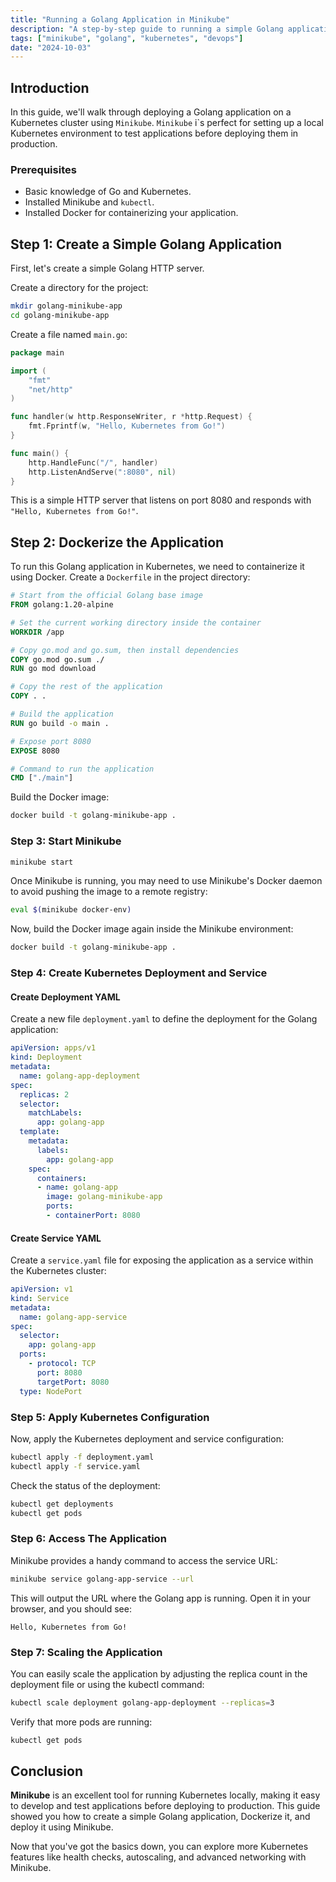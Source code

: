 ```yaml
---
title: "Running a Golang Application in Minikube"
description: "A step-by-step guide to running a simple Golang application in a Minikube Kubernetes cluster."
tags: ["minikube", "golang", "kubernetes", "devops"]
date: "2024-10-03"
---
```


## Introduction

In this guide, we'll walk through deploying a Golang application on a Kubernetes cluster using `Minikube`. `Minikube` i`s perfect for setting up a local Kubernetes environment to test applications before deploying them in production.

### Prerequisites

- Basic knowledge of Go and Kubernetes.
- Installed Minikube and `kubectl`.
- Installed Docker for containerizing your application.

## Step 1: Create a Simple Golang Application

First, let's create a simple Golang HTTP server.

Create a directory for the project:

```bash
mkdir golang-minikube-app
cd golang-minikube-app
```

Create a file named `main.go`:

```go
package main

import (
	"fmt"
	"net/http"
)

func handler(w http.ResponseWriter, r *http.Request) {
	fmt.Fprintf(w, "Hello, Kubernetes from Go!")
}

func main() {
	http.HandleFunc("/", handler)
	http.ListenAndServe(":8080", nil)
}
```
This is a simple HTTP server that listens on port 8080 and responds with `"Hello, Kubernetes from Go!"`.

## Step 2: Dockerize the Application

To run this Golang application in Kubernetes, we need to containerize it using Docker. Create a `Dockerfile` in the project directory:

```dockerfile
# Start from the official Golang base image
FROM golang:1.20-alpine

# Set the current working directory inside the container
WORKDIR /app

# Copy go.mod and go.sum, then install dependencies
COPY go.mod go.sum ./
RUN go mod download

# Copy the rest of the application
COPY . .

# Build the application
RUN go build -o main .

# Expose port 8080
EXPOSE 8080

# Command to run the application
CMD ["./main"]
```

Build the Docker image:

```bash
docker build -t golang-minikube-app .
```

### Step 3: Start Minikube

```bash
minikube start
```

Once Minikube is running, you may need to use Minikube's Docker daemon to avoid pushing the image to a remote registry:

```bash
eval $(minikube docker-env)
```

Now, build the Docker image again inside the Minikube environment:

```bash
docker build -t golang-minikube-app .
```

### Step 4: Create Kubernetes Deployment and Service

#### Create Deployment YAML

Create a new file `deployment.yaml` to define the deployment for the Golang application:

```yaml
apiVersion: apps/v1
kind: Deployment
metadata:
  name: golang-app-deployment
spec:
  replicas: 2
  selector:
    matchLabels:
      app: golang-app
  template:
    metadata:
      labels:
        app: golang-app
    spec:
      containers:
      - name: golang-app
        image: golang-minikube-app
        ports:
        - containerPort: 8080
```

#### Create Service YAML

Create a `service.yaml` file for exposing the application as a service within the Kubernetes cluster:

```yaml
apiVersion: v1
kind: Service
metadata:
  name: golang-app-service
spec:
  selector:
    app: golang-app
  ports:
    - protocol: TCP
      port: 8080
      targetPort: 8080
  type: NodePort
```

### Step 5: Apply Kubernetes Configuration

Now, apply the Kubernetes deployment and service configuration:

```bash
kubectl apply -f deployment.yaml
kubectl apply -f service.yaml
```

Check the status of the deployment:

```bash
kubectl get deployments
kubectl get pods
```

### Step 6: Access The Application

Minikube provides a handy command to access the service URL:

```bash
minikube service golang-app-service --url
```

This will output the URL where the Golang app is running. Open it in your browser, and you should see:

```plaintext
Hello, Kubernetes from Go!
```

### Step 7: Scaling the Application
You can easily scale the application by adjusting the replica count in the deployment file or using the kubectl command:

```bash
kubectl scale deployment golang-app-deployment --replicas=3
```

Verify that more pods are running:

```bash
kubectl get pods
```

## Conclusion
**Minikube** is an excellent tool for running Kubernetes locally, making it easy to develop and test applications before deploying to production. This guide showed you how to create a simple Golang application, Dockerize it, and deploy it using Minikube.

Now that you've got the basics down, you can explore more Kubernetes features like health checks, autoscaling, and advanced networking with Minikube.